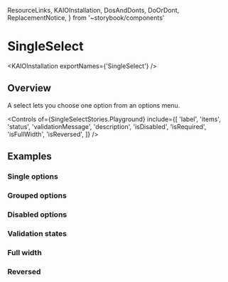   ResourceLinks,
  KAIOInstallation,
  DosAndDonts,
  DoOrDont,
  ReplacementNotice,
} from '~storybook/components'

<Meta title="Components/SingleSelect (Deprecated)/Usage Guidelines" />

# SingleSelect

<ReplacementNotice isFuture={true} />

<ResourceLinks
  sourceCode="https://github.com/cultureamp/kaizen-design-system/tree/main/packages/components/src/SingleSelect"
  figma="https://www.figma.com/file/ZRfnoNUXbGZv4eVWLbF4Az/%F0%9F%96%BC%EF%B8%8F-Component-Gallery?node-id=9%3A37837&mode=dev"
  designGuidelines="https://cultureamp.atlassian.net/wiki/spaces/DesignSystem/pages/3081896474/Select"
  apiSpecification="/?path=/docs/components-singleselect-api-specification--docs"
/>

<KAIOInstallation exportNames={'SingleSelect'} />

## Overview

A select lets you choose one option from an options menu.

<Canvas of={SingleSelectStories.Playground} sourceState="hidden" />

<Controls
  of={SingleSelectStories.Playground}
  include={[
    'label',
    'items',
    'status',
    'validationMessage',
    'description',
    'isDisabled',
    'isRequired',
    'isFullWidth',
    'isReversed',
  ]}
/>

## Examples

### Single options

<Canvas of={SingleSelectStories.SingleItems} />

### Grouped options

<Canvas of={SingleSelectStories.GroupedItems} />

### Disabled options

<Canvas of={SingleSelectStories.DisabledItems} />

### Validation states

<Canvas of={SingleSelectStories.Validation} />

### Full width

<Canvas of={SingleSelectStories.FullWidth} />

### Reversed

<Canvas of={SingleSelectStories.ReversedSelect} />
